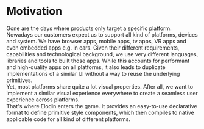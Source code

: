 # Motivation

Gone are the days where products only target a specific platform. Nowadays our customers expect us to support all kind of platforms, devices and system. We have browser apps, mobile apps, tv apps, VR apps and even embedded apps e.g. in cars.
Given their different requirements, capabilities and technological background, we use very different languages, libraries and tools to built those apps. While this accounts for performant and high-quality apps on all platforms, it also leads to duplicate implementations of a similar UI without a way to reuse the underlying primitives.<br>
Yet, most platforms share quite a lot visual properties. After all, we want to implement a similar visual experience everywhere to create a seamless user experience across platforms.<br>
That's where Elodin enters the game. It provides an easy-to-use declarative format to define primitive style components, which then compiles to native applicable code for all kind of different platforms.
